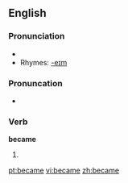 ==English==

{{rank|point|letter|become|348|became|second|United|free}}

===Pronunciation===
*{{audio|en-us-became.ogg|Audio (US)}}
*Rhymes: [[Rhymes:English:-eɪm|-eɪm]]

===Pronuncation===
*{{IPA|/bəˈkeɪm/}}

===Verb===
'''became'''

# {{simple past of|become}}

[[pt:became]]
[[vi:became]]
[[zh:became]]